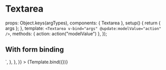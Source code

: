 
<Meta id="vue-textarea--form-binding" title="Vue.js Component/Textarea" component={Textarea} argTypes={argTypes} />

# Textarea

  props: Object.keys(argTypes),
  components: { Textarea },
  setup() {
    return { args };
  },
  template: `<Textarea v-bind="args" @update:modelValue="action" />`,
  methods: { action: action("modelValue") },
});

## With form binding

<Canvas>
  <Story
    name="With form binding"
    args={{
      placeholder: "With form binding",
      name: "with-form-binding-textarea",
      id: "with-form-binding-textarea",
    }}
    parameters={{
      docs: {
        source: {
          code: `<Textarea placeholder="With form binding" name="with-form-binding-textarea" id="with-form-binding-textarea" />`,
        },
      },
    }}
  >
    {Template.bind({})}
  </Story>
</Canvas>
